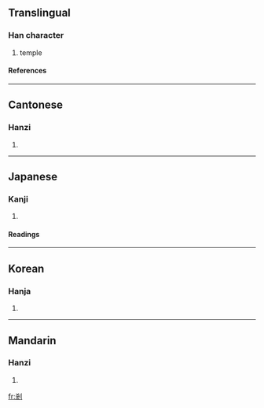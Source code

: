 {{see|刹}}

==Translingual==
===Han character===
{{Han char|rad=刀|as=07|sn=9|four=4290<sub>0</sub>|canj=大金中弓 (KCLN), 大木中弓 (KDLN)}}
# temple
====References====
{{Han ref|kx=0140.291|dkj=02012|hdz=10342.051|uh=524E|ud=21070|bh=AB62|bd=43874}}
----
==Cantonese==
===Hanzi===
{{yue-hanzi|jyut=|y=chaat3, saat3}}
# {{defn|Cantonese}}
----
==Japanese==
===Kanji===
{{ja-kanji|grade=|rs=刀07}}
# {{defn|Japanese}}
====Readings====
{{ja-readings|on=[[さつ]] (satsu), [[せち]] (sechi)|kun=[[はたばしら]] (hatabashira), [[てら]] (tera), [[くに]] (kuni)}}
----
==Korean==
===Hanja===
{{ko-hanja|hangeul=찰|rv=chal|mr=ch'al}}
# {{defn|Korean}}
----
==Mandarin==
===Hanzi===
{{cmn-hanzi|sim=刹|pin=[[chà]] (cha4)|wg=ch'a<sup>4</sup>}}
# {{defn|Mandarin}}

[[fr:剎]]
